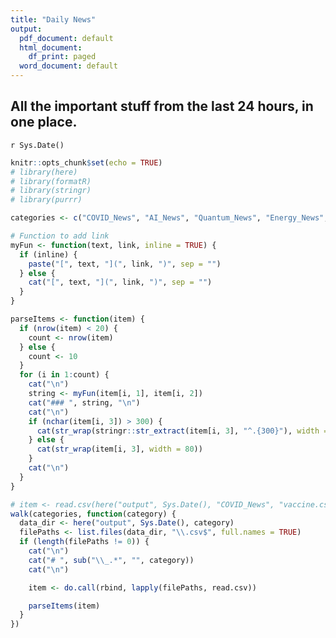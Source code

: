 ```yaml
---
title: "Daily News"
output:
  pdf_document: default
  html_document:
    df_print: paged
  word_document: default
---
```


## All the important stuff from the last 24 hours, in one place.

`r Sys.Date()`


```r
knitr::opts_chunk$set(echo = TRUE)
# library(here)
# library(formatR)
# library(stringr)
# library(purrr)

categories <- c("COVID_News", "AI_News", "Quantum_News", "Energy_News", "Disinformation_News")
```


```r
# Function to add link
myFun <- function(text, link, inline = TRUE) {
  if (inline) {
    paste("[", text, "](", link, ")", sep = "")
  } else {
    cat("[", text, "](", link, ")", sep = "")
  }
}
```

```r
parseItems <- function(item) {
  if (nrow(item) < 20) {
    count <- nrow(item)
  } else {
    count <- 10
  }
  for (i in 1:count) {
    cat("\n")
    string <- myFun(item[i, 1], item[i, 2])
    cat("### ", string, "\n")
    cat("\n")
    if (nchar(item[i, 3]) > 300) {
      cat(str_wrap(stringr::str_extract(item[i, 3], "^.{300}"), width = 80), "...")
    } else {
      cat(str_wrap(item[i, 3], width = 80))
    }
    cat("\n")
  }
}
```

```r
# item <- read.csv(here("output", Sys.Date(), "COVID_News", "vaccine.csv"), header = TRUE, sep = ",")
walk(categories, function(category) {
  data_dir <- here("output", Sys.Date(), category)
  filePaths <- list.files(data_dir, "\\.csv$", full.names = TRUE)
  if (length(filePaths != 0)) {
    cat("\n")
    cat("# ", sub("\\_.*", "", category))
    cat("\n")

    item <- do.call(rbind, lapply(filePaths, read.csv))

    parseItems(item)
  }
})
```





<style>
    pre {
        border: 0;
    }
</style>
